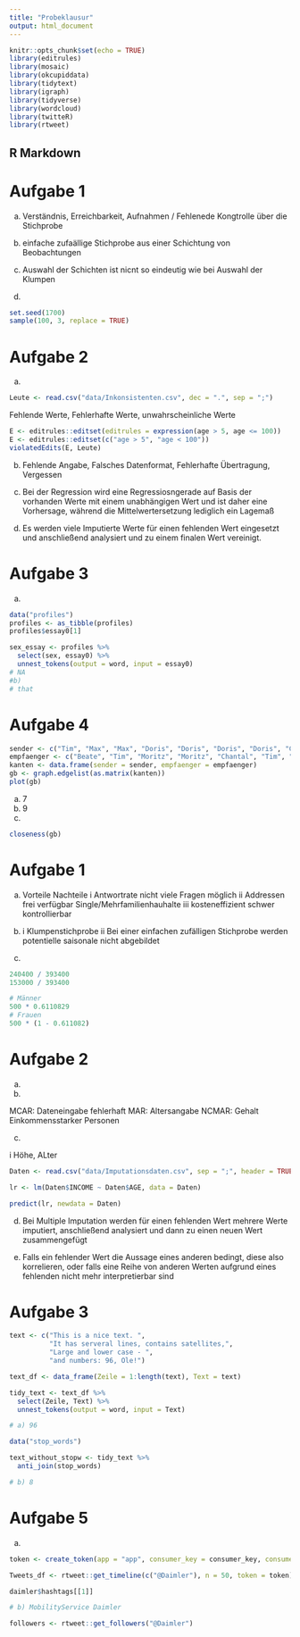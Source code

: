 ```yaml
---
title: "Probeklausur"
output: html_document
---
```


```r
knitr::opts_chunk$set(echo = TRUE)
library(editrules)
library(mosaic)
library(okcupiddata)
library(tidytext)
library(igraph)
library(tidyverse)
library(wordcloud)
library(twitteR)
library(rtweet)
```

## R Markdown

# Aufgabe 1

a) Verständnis, Erreichbarkeit, Aufnahmen / Fehlenede Kongtrolle über die Stichprobe 

b) einfache zufaällige Stichprobe aus einer Schichtung von Beobachtungen 

c) Auswahl der Schichten ist nicnt so eindeutig wie bei Auswahl der Klumpen

d)
```r
set.seed(1700)
sample(100, 3, replace = TRUE)
```
# Aufgabe 2

a) 
```r
Leute <- read.csv("data/Inkonsistenten.csv", dec = ".", sep = ";")
```
Fehlende Werte, Fehlerhafte Werte, unwahrscheinliche Werte

```r
E <- editrules::editset(editrules = expression(age > 5, age <= 100))
E <- editrules::editset(c("age > 5", "age < 100"))
violatedEdits(E, Leute)
```

b) Fehlende Angabe, Falsches Datenformat, Fehlerhafte Übertragung, Vergessen

c) Bei der Regression wird eine Regressiosngerade auf Basis der vorhanden Werte mit einem unabhängigen Wert und ist daher eine Vorhersage, während die Mittelwertersetzung lediglich ein Lagemaß

d) Es werden viele Imputierte Werte für einen fehlenden Wert eingesetzt und anschließend analysiert und zu einem finalen Wert vereinigt.

# Aufgabe 3

a) 

```r
data("profiles")
profiles <- as_tibble(profiles)
profiles$essay0[1]

sex_essay <- profiles %>%
  select(sex, essay0) %>%
  unnest_tokens(output = word, input = essay0)
# NA
#b) 
# that
```

# Aufgabe 4

```r
sender <- c("Tim", "Max", "Max", "Doris", "Doris", "Doris", "Doris", "Chantal", "Tim")
empfaenger <- c("Beate", "Tim", "Moritz", "Moritz", "Chantal", "Tim", "Max", "Beate", "Willi")
kanten <- data.frame(sender = sender, empfaenger = empfaenger)
gb <- graph.edgelist(as.matrix(kanten))
plot(gb)
```
a) 7
b) 9
c)
```r
closeness(gb)
```


# Aufgabe 1

a) Vorteile        Nachteile
i Antwortrate      nicht viele Fragen möglich
ii Addressen frei verfügbar Single/Mehrfamilienhauhalte
iii kosteneffizient   schwer kontrollierbar 

b) 
i Klumpenstichprobe
ii Bei einer einfachen zufälligen Stichprobe werden potentielle saisonale nicht abgebildet

c) 

```r
240400 / 393400
153000 / 393400

# Männer
500 * 0.6110829
# Frauen
500 * (1 - 0.611082)
```

# Aufgabe 2

a) 

b) 

MCAR: Dateneingabe fehlerhaft
MAR: Altersangabe
NCMAR: Gehalt Einkommensstarker Personen

c)

i Höhe, ALter

```r
Daten <- read.csv("data/Imputationsdaten.csv", sep = ";", header = TRUE)

lr <- lm(Daten$INCOME ~ Daten$AGE, data = Daten)

predict(lr, newdata = Daten)
```

d) Bei Multiple Imputation werden für einen fehlenden Wert mehrere Werte imputiert, anschließend analysiert und dann zu einen neuen Wert zusammengefügt

e) Falls ein fehlender Wert die Aussage eines anderen bedingt, diese also korrelieren, oder falls eine Reihe von anderen Werten aufgrund eines fehlenden nicht mehr interpretierbar sind

# Aufgabe 3



```r
text <- c("This is a nice text. ",
          "It has serveral lines, contains satellites,",
          "Large and lower case - ",
          "and numbers: 96, Ole!")

text_df <- data_frame(Zeile = 1:length(text), Text = text)

tidy_text <- text_df %>% 
  select(Zeile, Text) %>% 
  unnest_tokens(output = word, input = Text)

# a) 96

data("stop_words")

text_without_stopw <- tidy_text %>% 
  anti_join(stop_words)

# b) 8
```


# Aufgabe 5

a) 
```r
token <- create_token(app = "app", consumer_key = consumer_key, consumer_secret = consumer_secret, access_token = access_token, access_secret = access_secret)

Tweets_df <- rtweet::get_timeline(c("@Daimler"), n = 50, token = token)

daimler$hashtags[[1]]

# b) MobilityService Daimler

followers <- rtweet::get_followers("@Daimler")
```










